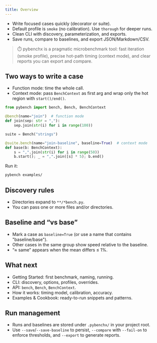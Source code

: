 ```yaml
---
title: Overview
---
```


- Write focused cases quickly (decorator or suite).
- Default profile is `smoke` (no calibration). Use `thorough` for deeper runs.
- Clean CLI with discovery, parameterization, and exports.
- Save runs, compare to baselines, and export JSON/Markdown/CSV.

> ⏱️ pybenchx is a pragmatic microbenchmark tool: fast iteration (smoke profile), precise hot-path timing (context mode), and clear reports you can export and compare.

## Two ways to write a case

- Function mode: time the whole call.
- Context mode: pass `BenchContext` as first arg and wrap only the hot region with `start()/end()`.

```python
from pybench import bench, Bench, BenchContext

@bench(name="join")  # function mode
def join(sep: str = ","):
    sep.join(str(i) for i in range(100))

suite = Bench("strings")

@suite.bench(name="join-baseline", baseline=True)  # context mode
def base(b: BenchContext):
    s = ",".join(str(i) for i in range(50))
    b.start(); _ = ",".join([s] * 5); b.end()
```

Run it:

```bash
pybench examples/
```

## Discovery rules

- Directories expand to `**/*bench.py`.
- You can pass one or more files and/or directories.

## Baseline and “vs base”

- Mark a case as `baseline=True` (or use a name that contains "baseline/base").
- Other cases in the same group show speed relative to the baseline.
- “≈ same” appears when the mean differs ≤ 1%.

## What next

- Getting Started: first benchmark, naming, running.
- CLI: discovery, options, profiles, overrides.
- API: `bench`, `Bench`, `BenchContext`.
- How it works: timing model, calibration, accuracy.
- Examples & Cookbook: ready-to-run snippets and patterns.

## Run management

- Runs and baselines are stored under `.pybenchx/` in your project root.
- Use `--save`/`--save-baseline` to persist, `--compare` with `--fail-on` to enforce thresholds, and `--export` to generate reports.
